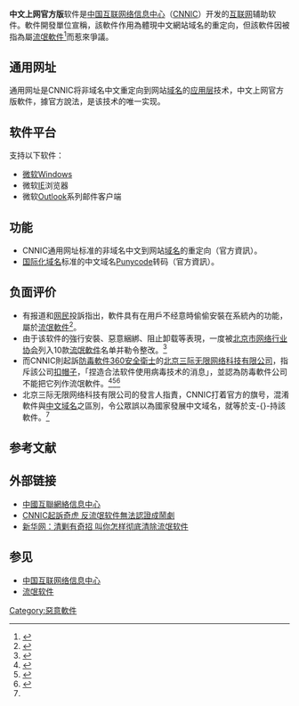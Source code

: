 {{NoteTA
|G1=IT
|1=zh-hant:互聯網絡;zh-hans:互联网络;
|2=zh-hant:網絡科技;zh-hans:网络科技;}}
{{Refimprove |time=2008-12-01T20:03:56+00:00 }}

'''中文上网官方版'''软件是[[中国互联网络信息中心|中国互联网络信息中心]]（[[CNNIC|CNNIC]]）开发的[[互联网|互联网]]辅助软件。軟件開發單位宣稱，該軟件作用為體現中文網站域名的重定向，但該軟件因被指為屬[[流氓軟件|流氓軟件]]<ref>{{cite news |url=http://column.chinabyte.com/227/2309727.shtml |title=中国软件的流氓底线 |publisher=ChinaByte比特网 |date=2006-02-21 |accessdate=2008-12-01 |archive-url=https://web.archive.org/web/20091106124025/http://column.chinabyte.com/227/2309727.shtml |archive-date=2009-11-06 |dead-url=yes }}</ref>而惹來爭議。

==通用网址==
通用网址是CNNIC将非域名中文重定向到网站[[域名|域名]]的[[应用层|应用层]]技术，中文上网官方版軟件，據官方說法，是该技术的唯一实现。

==软件平台==
支持以下软件：
*[[微软|微软]][[Windows|Windows]]
*微软[[Internet_Explorer|IE]]浏览器
*微软[[Outlook|Outlook]]系列邮件客户端

==功能==
* CNNIC通用网址标准的非域名中文到网站[[域名|域名]]的重定向（官方資訊）。
* [[国际化域名|国际化域名]]标准的中文域名[[Punycode|Punycode]]转码（官方資訊）。

==负面评价==
* 有报道和[[网民|网民]]投訴指出，軟件具有在用戶不经意時偷偷安裝在系統內的功能，屬於[[流氓軟件|流氓軟件]]<ref>{{cite news|url=http://news.xinhuanet.com/internet/2008-01/20/content_7447202.htm|title=清剿有奇招 叫你怎样彻底清除流氓软件|publisher=新华网|date=2008-01-20|accessdate=2008-12-01|archive-date=2015-03-28|archive-url=https://web.archive.org/web/20150328133714/http://news.xinhuanet.com/internet/2008-01/20/content_7447202.htm|dead-url=yes}}</ref>。
*由于该软件的強行安裝、惡意綑綁、阻止卸载等表現，一度被[[北京市网络行业协会|北京市网络行业协会]]列入10款[[流氓軟件|流氓軟件]]名单并勒令整改。<ref>{{cite news |url = http://www.pconline.com.cn/pcedu/soft/virus/da/0507/662204.html |title = 十大流氓软件被勒令整改：3721居首位 |publisher = [[太平洋电脑网|太平洋电脑网]] |date = 2005-07-12 |accessdate = 2008-12-01 |archive-date = 2009-06-04 |archive-url = https://web.archive.org/web/20090604203354/http://www.pconline.com.cn/pcedu/soft/virus/da/0507/662204.html |dead-url = no }}</ref>
* 而CNNIC則起訴[[防毒軟件|防毒軟件]][[360安全衛士|360安全衛士]]的[[北京三际无限网络科技有限公司|北京三际无限网络科技有限公司]]，指斥該公司[[扣帽子|扣帽子]]，「捏造合法软件使用病毒技术的消息」，並認為防毒軟件公司不能把它列作流氓軟件。<ref>{{cite news |url=http://news.ccidnet.com/art/1032/20070124/1008407_1.html |title=CNNIC起訴奇虎 反流氓软件無法認證成鬧劇 |publisher=赛迪网 |date=2007-01-24 |accessdate=2008-12-01 |archive-url=https://web.archive.org/web/20070204162111/http://news.ccidnet.com/art/1032/20070124/1008407_1.html |archive-date=2007-02-04 |dead-url=yes }}</ref><ref>{{cite news |url = http://news.ccidnet.com/art/1032/20070124/1008511_1.html |title = CNNIC诉奇虎案凸显反流氓软件运动的尴尬 |publisher = 赛迪网 |date = 2007-01-24 |accessdate = 2008-12-01 |archive-url = https://web.archive.org/web/20070309141503/http://news.ccidnet.com/art/1032/20070124/1008511_1.html |archive-date = 2007-03-09 |dead-url = yes }}</ref><ref name="4c776818cfd3b6fe5873e8f871972668">{{cite news |url = http://news.ccidnet.com/art/1032/20070124/1008413_1.html |title = CNNIC正式起诉奇虎 奇虎列举CNNIC七大罪状 |publisher = 赛迪网 |date = 2007-01-24 |accessdate = 2008-12-01 |archive-url = https://web.archive.org/web/20090518155251/http://news.ccidnet.com/art/1032/20070124/1008413_1.html |archive-date = 2009-05-18 |dead-url = yes }}</ref>
* 北京三际无限网络科技有限公司的發言人指責，CNNIC打着官方的旗号，混淆軟件與[[中文域名|中文域名]]之區別，令公眾誤以為國家發展中文域名，就等於支-{}-持該軟件。<ref name="4c776818cfd3b6fe5873e8f871972668" />

== 参考文献 ==
{{Reflist|2}}

== 外部链接 ==
* [http://www.cnnic.cn 中國互聯網絡信息中心]{{Wayback|url=http://www.cnnic.cn/ |date=20100407063907 }}
* [https://web.archive.org/web/20070204162111/http://news.ccidnet.com/art/1032/20070124/1008407_1.html CNNIC起訴奇虎 反流氓软件無法認證成鬧劇]
* [http://news.xinhuanet.com/internet/2008-01/20/content_7447202.htm 新华网：清剿有奇招 叫你怎样彻底清除流氓软件] {{Wayback|url=http://news.xinhuanet.com/internet/2008-01/20/content_7447202.htm |date=20150328133714 }}

== 参见 ==
* [[中国互联网络信息中心|中国互联网络信息中心]]
* [[流氓软件|流氓软件]]

[[Category:惡意軟件|Category:惡意軟件]]